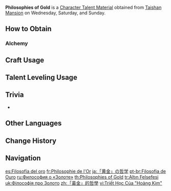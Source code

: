 {{Item Infobox
|id          = 104318
|image       = Item Philosophies of Gold.png
|type        = Character Talent Materials
|group2      = Talent Books
|invCategory = Character Development Items
|group       = Gold Books
|quality     = 4
|description = Gold is the symbol of the land of [[Geo]].<br>Gold is the wealth of Liyue, but [[Liyue]]'s true wealth is the hearts of its people that shine like gold.
|day1        = Wednesday
|day2        = Saturday
|day3        = Sunday
|source1     = Taishan Mansion
|source2     = [[Crafting]]
}}
'''Philosophies of Gold''' is a [[Character Talent Material]] obtained from [[Taishan Mansion]] on Wednesday, Saturday, and Sunday.

==How to Obtain==
===Alchemy===
{{Recipe
|type = Crafting
|Guide to Gold = 3
|Mora = 550
|sort = Guide to Gold;Mora
}}

==Craft Usage==
{{Craft Usage}}

==Talent Leveling Usage==
{{Talent Leveling Usage}}

==Trivia==
* {{Mail Attachments by Category List}}

==Other Languages==
{{Other Languages
|en      = Philosophies of Gold
|zhs     = 「黄金」的哲学
|zhs_rm  = "Huángjīn" de Zhéxué
|zht     = 「黃金」的哲學
|zht_rm  = "Huángjīn" de Zhéxué
|zh_tl   = Philosophy of "Gold"
|ja      = 「黄金」の哲学
|ja_rm   = "Ougon" no Tetsugaku
|ja_tl   = Philosophy of "Gold"
|ko      = 「황금」의 철학
|ko_tl   = Philosophy of "Gold"
|es      = Filosofía del oro
|es_tl   = Philosophy of Gold
|fr      = Philosophie de l'Or
|fr_tl   = Philosophy of Gold
|ru      = Философия о «Золоте»
|ru_tl   = Philosophy of "Gold"
|th      = Philosophies of Gold
|vi      = Triết Học Của "Hoàng Kim"
|vi_tl   = Philosophy of "Gold"
|de      = Philosophie des „Golds“
|de_tl   = Philosophy of "Gold"
|id      = Philosophies of "Gold"
|pt      = Filosofia de Ouro
|pt_tl   = Philosophy of Gold
|tr      = Altın Felsefesi
|tr_tl   = Gold Philosophy
|it      = Filosofie dell'oro
|it_tl   = Philosophies of Gold
}}

==Change History==
{{Change History|1.0}}

==Navigation==
{{Development Item Navbox|Character Talent Materials}}

[[es:Filosofía del oro]]
[[fr:Philosophie de l'Or]]
[[ja:「黄金」の哲学]]
[[pt-br:Filosofia de Ouro]]
[[ru:Философия о «Золоте»]]
[[th:Philosophies of Gold]]
[[tr:Altın Felsefesi]]
[[uk:Філософія про Золото]]
[[zh:「黃金」的哲學]]
[[vi:Triết Học Của "Hoàng Kim"]]